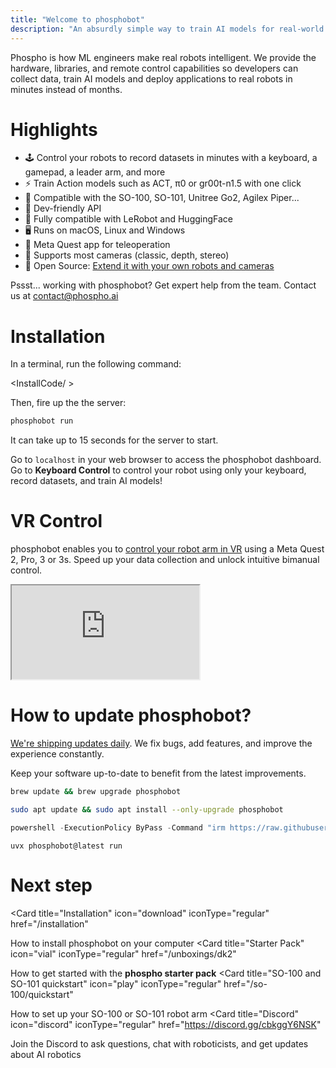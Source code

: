 ```yaml
---
title: "Welcome to phosphobot"
description: "An absurdly simple way to train AI models for real-world robots, built for ML engineers."
---
```



Phospho is how ML engineers make real robots intelligent. 
We provide the hardware, libraries, and remote control capabilities so developers can collect data, 
train AI models and deploy applications to real robots in minutes instead of months.

# Highlights

- 🕹️ Control your robots to record datasets in minutes with a keyboard, a gamepad, a leader arm, and more
- ⚡ Train Action models such as ACT, π0 or gr00t-n1.5 with one click
- 🦾 Compatible with the SO-100, SO-101, Unitree Go2, Agilex Piper...
- 🚪 Dev-friendly API
- 🤗 Fully compatible with LeRobot and HuggingFace
- 🖥️ Runs on macOS, Linux and Windows
- 🥽 Meta Quest app for teleoperation
- 📸 Supports most cameras (classic, depth, stereo)
- 🔌 Open Source: [Extend it with your own robots and cameras](https://github.com/phospho-app/phosphobot/tree/main/phosphobot)

<Tip>Pssst... working with phosphobot? Get expert help from the team. Contact us at [contact@phospho.ai](mailto:contact@phospho.ai)</Tip>


# Installation

In a terminal, run the following command:

<InstallCode/ >

Then, fire up the the server:

```bash 
phosphobot run
```

It can take up to 15 seconds for the server to start.

Go to `localhost` in your web browser to access the phosphobot dashboard. Go to **Keyboard Control** to control your robot using only your keyboard, record datasets, and train AI models!

# VR Control

phosphobot enables you to [control your robot arm in VR](./examples/teleop.mdx) using a Meta Quest 2, Pro, 3 or 3s. Speed up your data collection and unlock intuitive bimanual control.


<iframe 
    className="w-full aspect-video"
    src="https://www.youtube.com/embed/AQ-xgCTdj_w?si=NDTtX1nISABjzmbA" 
    title="YouTube video player" allow="accelerometer; autoplay; clipboard-write; encrypted-media; gyroscope; picture-in-picture; web-share" 
    referrerPolicy="strict-origin-when-cross-origin" 
    allowFullScreen>
</iframe>

<GetMQApp/>


# How to update phosphobot?

[We're shipping updates daily](https://github.com/phospho-app/phosphobot/releases). We fix bugs, add features, and improve the experience constantly.

Keep your software up-to-date to benefit from the latest improvements.

<CodeGroup>

```bash macOS 
brew update && brew upgrade phosphobot
```

```bash Linux
sudo apt update && sudo apt install --only-upgrade phosphobot
```

```powershell Windows
powershell -ExecutionPolicy ByPass -Command "irm https://raw.githubusercontent.com/phospho-app/phosphobot/main/install.ps1 | iex"
```

```uv (pip)
uvx phosphobot@latest run
```

</CodeGroup>


# Next step

<CardGroup>

<Card
  title="Installation"
  icon="download"
  iconType="regular"
  href="/installation"
>
  How to install phosphobot on your computer
</Card>
<Card
  title="Starter Pack"
  icon="vial"
  iconType="regular"
  href="/unboxings/dk2"
>
  How to get started with the **phospho starter pack**
</Card>
<Card
  title="SO-100 and SO-101 quickstart"
  icon="play"
  iconType="regular"
  href="/so-100/quickstart"
>
  How to set up your SO-100 or SO-101 robot arm
</Card>
<Card
  title="Discord"
  icon="discord"
  iconType="regular"
  href="https://discord.gg/cbkggY6NSK"
>
  Join the Discord to ask questions, chat with roboticists, and get updates about AI robotics
</Card>
</CardGroup>